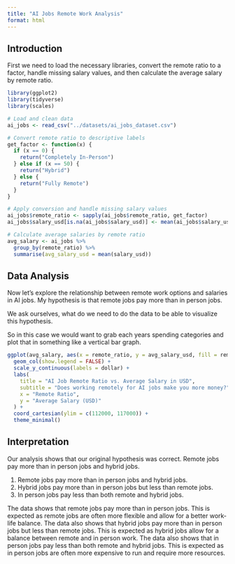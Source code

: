 ```yaml
---
title: "AI Jobs Remote Work Analysis"
format: html
---
```


## Introduction

First we need to load the necessary libraries, convert the remote ratio to a factor, handle missing salary values, and then calculate the average salary by remote ratio.

```r
library(ggplot2)
library(tidyverse)
library(scales)

# Load and clean data
ai_jobs <- read_csv("../datasets/ai_jobs_dataset.csv")

# Convert remote ratio to descriptive labels
get_factor <- function(x) {
  if (x == 0) {
    return("Completely In-Person")
  } else if (x == 50) {
    return("Hybrid")
  } else {
    return("Fully Remote")
  }
}

# Apply conversion and handle missing salary values
ai_jobs$remote_ratio <- sapply(ai_jobs$remote_ratio, get_factor)
ai_jobs$salary_usd[is.na(ai_jobs$salary_usd)] <- mean(ai_jobs$salary_usd, na.rm = TRUE)

# Calculate average salaries by remote ratio
avg_salary <- ai_jobs %>%
  group_by(remote_ratio) %>%
  summarise(avg_salary_usd = mean(salary_usd))
```

## Data Analysis

Now let's explore the relationship between remote work options and salaries in AI jobs. My hypothesis is that remote jobs pay more than in person jobs.

We ask ourselves, what do we need to do the data to be able to visualize this hypothesis.

So in this case we would want to grab each years spending categories and plot that in something like a vertical bar graph.

```r
ggplot(avg_salary, aes(x = remote_ratio, y = avg_salary_usd, fill = remote_ratio)) +
  geom_col(show.legend = FALSE) +
  scale_y_continuous(labels = dollar) +
  labs(
    title = "AI Job Remote Ratio vs. Average Salary in USD",
    subtitle = "Does working remotely for AI jobs make you more money?",
    x = "Remote Ratio", 
    y = "Average Salary (USD)"
  ) +
  coord_cartesian(ylim = c(112000, 117000)) +
  theme_minimal()
```

## Interpretation

Our analysis shows that our original hypothesis was correct. Remote jobs pay more than in person jobs and hybrid jobs.

1.  Remote jobs pay more than in person jobs and hybrid jobs.
2.  Hybrid jobs pay more than in person jobs but less than remote jobs.
3.  In person jobs pay less than both remote and hybrid jobs.

The data shows that remote jobs pay more than in person jobs. This is expected as remote jobs are often more flexible and allow for a better work-life balance. The data also shows that hybrid jobs pay more than in person jobs but less than remote jobs. This is expected as hybrid jobs allow for a balance between remote and in person work. The data also shows that in person jobs pay less than both remote and hybrid jobs. This is expected as in person jobs are often more expensive to run and require more resources.
